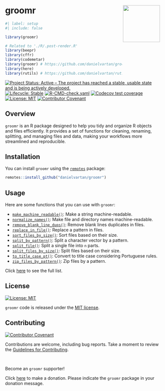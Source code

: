 # groomr <a href = "https://danielvartan.github.io/brandr/"><img src = "man/figures/logo.svg" align="right" width="120" /></a>

<!-- quarto render -->

```r
#| label: setup
#| include: false

library(groomr)

# Related to './R/.post-render.R'
library(beepr)
library(cffr)
library(codemetar)
library(groomr) # https://github.com/danielvartan/groomr
library(here)
library(rutils) # https://github.com/danielvartan/rutils
```

<!-- badges: start -->
[![Project Status: Active – The project has reached a stable, usable state and is being actively developed.](https://img.shields.io/badge/Repo%20Status-Active-10D810.svg)](https://www.repostatus.org/#active)
[![Lifecycle: Stable](https://img.shields.io/badge/lifecycle-stable-green.svg)](https://lifecycle.r-lib.org/articles/stages.html#stable)
[![R-CMD-check.yaml](https://github.com/danielvartan/groomr/actions/workflows/check-standard.yaml/badge.svg)](https://github.com/danielvartan/groomr/actions/workflows/check-standard.yaml)
[![Codecov test coverage](https://codecov.io/gh/danielvartan/groomr/branch/main/graph/badge.svg)](https://app.codecov.io/gh/danielvartan/groomr?branch=main)
[![License: MIT](https://img.shields.io/badge/License-MIT-10D810.svg)](https://choosealicense.com/licenses/mit/)
[![Contributor Covenant](https://img.shields.io/badge/Contributor%20Covenant-2.1-4baaaa.svg)](https://www.contributor-covenant.org/version/2/1/code_of_conduct/)
<!-- badges: end -->

## Overview

`groomr` is an R package designed to help you tidy and organize R objects and files efficiently. It provides a set of functions for cleaning, renaming, splitting, and managing files and data, making your workflows more streamlined and reproducible.

## Installation

You can install `groomr` using the [`remotes`](https://github.com/r-lib/remotes) package:

```r
remotes::install_github("danielvartan/groomr")
```

## Usage

Here are some functions that you can use with `groomr`:

- [`make_machine_readable()`](https://danielvartan.github.io/groomr/reference/make_machine_readable.html): Make a string machine-readable.
- [`normalize_names()`](https://danielvartan.github.io/groomr/reference/normalize_names.html): Make file and directory names machine-readable.
- [`remove_blank_line_dups()`](https://danielvartan.github.io/groomr/reference/remove_blank_line_dups.html): Remove blank lines duplicates in files.
- [`replace_in_file()`](https://danielvartan.github.io/groomr/reference/replace_in_file.html): Replace a pattern in files.
- [`sort_files_by_size()`](https://danielvartan.github.io/groomr/reference/sort_files_by_size.html): Sort files based on their size.
- [`split_by_pattern()`](https://danielvartan.github.io/groomr/reference/split_by_pattern.html): Split a character vector by a pattern.
- [`split_file()`](https://danielvartan.github.io/groomr/reference/split_file.html): Split a single file into `n` parts.
- [`split_files_by_size()`](https://danielvartan.github.io/groomr/reference/split_files_by_size.html): Split files based on their size.
- [`to_title_case_pt()`](https://danielvartan.github.io/groomr/reference/to_title_case_pt.html): Convert to title case considering Portuguese rules.
- [`zip_files_by_pattern()`](https://danielvartan.github.io/groomr/reference/zip_files_by_pattern.html): Zip files by a pattern.

Click [here](https://danielvartan.github.io/groomr/) to see the full list.

## License

[![License: MIT](https://img.shields.io/badge/License-MIT-10D810.svg)](https://choosealicense.com/licenses/mit/)

`groomr` code is released under the [MIT license](https://opensource.org/license/mit).

## Contributing

[![Contributor Covenant](https://img.shields.io/badge/Contributor%20Covenant-2.1-4baaaa.svg)](https://www.contributor-covenant.org/version/2/1/code_of_conduct/)

Contributions are welcome, including bug reports. Take a moment to review the [Guidelines for Contributing](https://danielvartan.github.io/groomr/CONTRIBUTING.html).

<br>

Become an `groomr` supporter!

Click [here](https://github.com/sponsors/danielvartan) to make a donation. Please indicate the `groomr` package in your donation message.
